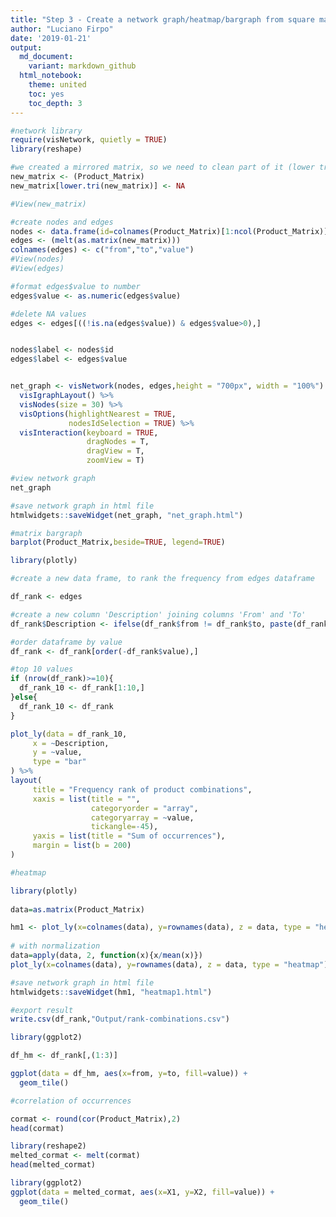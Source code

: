 ---
title: "Step 3 - Create a network graph/heatmap/bargraph from square matrix"
author: "Luciano Firpo"
date: '2019-01-21'
output:
  md_document:
    variant: markdown_github
  html_notebook:
    theme: united
    toc: yes
    toc_depth: 3
---


```{r}
#network library
require(visNetwork, quietly = TRUE)
library(reshape)

#we created a mirrored matrix, so we need to clean part of it (lower triangle), otherwise we´ll have duplicated values
new_matrix <- (Product_Matrix)
new_matrix[lower.tri(new_matrix)] <- NA

#View(new_matrix)

#create nodes and edges
nodes <- data.frame(id=colnames(Product_Matrix)[1:ncol(Product_Matrix)])
edges <- (melt(as.matrix(new_matrix)))
colnames(edges) <- c("from","to","value")
#View(nodes)
#View(edges)

#format edges$value to number
edges$value <- as.numeric(edges$value)

#delete NA values
edges <- edges[((!is.na(edges$value)) & edges$value>0),]


nodes$label <- nodes$id
edges$label <- edges$value


net_graph <- visNetwork(nodes, edges,height = "700px", width = "100%") %>%
  visIgraphLayout() %>%
  visNodes(size = 30) %>%
  visOptions(highlightNearest = TRUE,
             nodesIdSelection = TRUE) %>%
  visInteraction(keyboard = TRUE,
                 dragNodes = T, 
                 dragView = T, 
                 zoomView = T)


```

```{r}
#view network graph
net_graph
```

```{r}
#save network graph in html file
htmlwidgets::saveWidget(net_graph, "net_graph.html")
```
```{r}
#matrix bargraph
barplot(Product_Matrix,beside=TRUE, legend=TRUE) 
```

```{r}
library(plotly)

#create a new data frame, to rank the frequency from edges dataframe

df_rank <- edges

#create a new column 'Description' joining columns 'From' and 'To'
df_rank$Description <- ifelse(df_rank$from != df_rank$to, paste(df_rank$from, df_rank$to, sep = " + "), as.character(df_rank$from))

#order dataframe by value
df_rank <- df_rank[order(-df_rank$value),]

#top 10 values
if (nrow(df_rank)>=10){
  df_rank_10 <- df_rank[1:10,]
}else{
  df_rank_10 <- df_rank
}

plot_ly(data = df_rank_10,
     x = ~Description,
     y = ~value,
     type = "bar"
) %>%
layout(
     title = "Frequency rank of product combinations",
     xaxis = list(title = "",
                  categoryorder = "array",
                  categoryarray = ~value,
                  tickangle=-45),
     yaxis = list(title = "Sum of occurrences"),
     margin = list(b = 200)
)

```

```{r}
#heatmap

library(plotly)
 
data=as.matrix(Product_Matrix)

hm1 <- plot_ly(x=colnames(data), y=rownames(data), z = data, type = "heatmap")
 
# with normalization
data=apply(data, 2, function(x){x/mean(x)})
plot_ly(x=colnames(data), y=rownames(data), z = data, type = "heatmap")

```

```{r}
#save network graph in html file
htmlwidgets::saveWidget(hm1, "heatmap1.html")
```


```{r}
#export result
write.csv(df_rank,"Output/rank-combinations.csv")

```
```{r}
library(ggplot2)

df_hm <- df_rank[,(1:3)]

ggplot(data = df_hm, aes(x=from, y=to, fill=value)) + 
  geom_tile()
```
```{r}
#correlation of occurrences

cormat <- round(cor(Product_Matrix),2)
head(cormat)

library(reshape2)
melted_cormat <- melt(cormat)
head(melted_cormat)

library(ggplot2)
ggplot(data = melted_cormat, aes(x=X1, y=X2, fill=value)) + 
  geom_tile()

```

